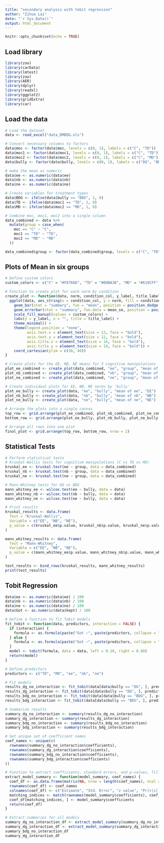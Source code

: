 ```yaml
---
title: "secondary analysis with tobit regression"
author: "Zihua Lai"
date: "`r Sys.Date()`"
output: html_document
---
```


```r
knitr::opts_chunk$set(echo = TRUE)
```

## Load library
```r
library(zoo)
library(carData)
library(lmtest)
library(zoo)
library(AER)
library(dplyr)
library(readxl)
library(ggplot2)
library(gridExtra)
library(car)
```

## Load the data
```r
# Load the dataset
data <- read_excel("data_DMDDG.xls")

# Convert necessary columns to factors
data$moc <- factor(data$moc, levels = c(0, 1), labels = c("C", "TD"))
data$moc1 <- factor(data$moc1, levels = c(0, 1), labels = c("C", "TD"))
data$moc2 <- factor(data$moc2, levels = c(0, 1), labels = c("C", "MD"))
data$bully <- factor(data$bully, levels = c(0, 1), labels = c("DG", "BDG"))

# make the mean as numeric 
data$ee <- as.numeric(data$ee)
data$nb <- as.numeric(data$nb)
data$ne <- as.numeric(data$ne)

# Create variables for treatment types
data$BDG <- ifelse(data$bully == "BDG", 1, 0)
data$TD <- ifelse(data$moc1 == "TD", 1, 0)
data$MD <- ifelse(data$moc2 == "MD", 1, 0)

# Combine moc, moc1, moc2 into a single column 
data_combined <- data %>%
  mutate(group = case_when(
    moc == "C" ~ "C",
    moc1 == "TD" ~ "TD",
    moc2 == "MD" ~ "MD"
  ))

data_combined$group <- factor(data_combined$group, levels = c("C", "TD", "MD"))
```

## Plots of Mean in six groups
```r
# Define custom colors
custom_colors <- c("C" = "#F8766D", "TD" = "#00BA38", "MD" = "#619CFF", "DG" = "#FDE725", "BDG" = "#A9A9A9")

# Function to create plot for each norm by condition
create_plot <- function(data, norm, condition_col, y_label, title_label) {
  ggplot(data, aes_string(x = condition_col, y = norm, fill = condition_col)) +
    geom_bar(stat = "summary", fun = "mean", position = position_dodge(), width = 0.7) +
    geom_errorbar(stat = "summary", fun.data = mean_se, position = position_dodge(0.7), width = 0.2) +
    scale_fill_manual(values = custom_colors) +
    labs(y = y_label, x = "", title = title_label) +
    theme_minimal() +
    theme(legend.position = "none",
          axis.text.x = element_text(size = 12, face = "bold"),
          axis.text.y = element_text(size = 12, face = "bold"),
          axis.title.x = element_text(size = 14, face = "bold"),
          axis.title.y = element_text(size = 14, face = "bold")) +
    coord_cartesian(ylim = c(30, 40))
}

# Create plots for the EE, NB, NE means for 3 cognitive manipulations
plot_ee_combined <- create_plot(data_combined, "ee", "group", "mean of ee", "EE")
plot_nb_combined <- create_plot(data_combined, "nb", "group", "mean of nb", "NB")
plot_ne_combined <- create_plot(data_combined, "ne", "group", "mean of ne", "NE")

# Create individual plots for EE, NB, NE norms by 'bully'
plot_ee_bully <- create_plot(data, "ee", "bully", "mean of ee", "EE")
plot_nb_bully <- create_plot(data, "nb", "bully", "mean of nb", "NB")
plot_ne_bully <- create_plot(data, "ne", "bully", "mean of ne", "NE")

# Arrange the plots into a single canvas
top_row <- grid.arrange(plot_ee_combined, plot_nb_combined, plot_ne_combined, ncol = 3)
bottom_row <- grid.arrange(plot_ee_bully, plot_nb_bully, plot_ne_bully, ncol = 3)

# Arrange all rows into one plot
final_plot <- grid.arrange(top_row, bottom_row, nrow = 2)

```

## Statistical Tests 
```r
# Perform statistical tests
# Kruskal-Wallis tests for cognitive manipulations (C vs TD vs MD)
kruskal_ee <- kruskal.test(ee ~ group, data = data_combined)
kruskal_nb <- kruskal.test(nb ~ group, data = data_combined)
kruskal_ne <- kruskal.test(ne ~ group, data = data_combined)

# Mann-Whitney tests for DG vs BDG
mann_whitney_ee <- wilcox.test(ee ~ bully, data = data)
mann_whitney_nb <- wilcox.test(nb ~ bully, data = data)
mann_whitney_ne <- wilcox.test(ne ~ bully, data = data)

# Print results
kruskal_results <- data.frame(
  Test = "Kruskal-Wallis",
  Variable = c("EE", "NB", "NE"),
  p_value = c(kruskal_ee$p.value, kruskal_nb$p.value, kruskal_ne$p.value)
)

mann_whitney_results <- data.frame(
  Test = "Mann-Whitney",
  Variable = c("EE", "NB", "NE"),
  p_value = c(mann_whitney_ee$p.value, mann_whitney_nb$p.value, mann_whitney_ne$p.value)
)

test_results <- bind_rows(kruskal_results, mann_whitney_results)
print(test_results)

```

## Tobit Regression
```r
data$ee <- as.numeric(data$ee) / 100
data$nb <- as.numeric(data$nb) / 100
data$ne <- as.numeric(data$ne) / 100
data$Got <- as.numeric(data$kept) / 100

# Define a function to fit Tobit models
fit_tobit <- function(data, predictors, interaction = FALSE) {
  if (interaction) {
    formula <- as.formula(paste("Got ~", paste(predictors, collapse = " + "), "+", paste(paste("MD *", predictors[3:length(predictors)]), collapse = " + ")))
  } else {
    formula <- as.formula(paste("Got ~", paste(predictors, collapse = " + ")))
  }
  model <- tobit(formula, data = data, left = 0.10, right = 0.60)
  return(model)
}

# Define predictors
predictors <- c("TD", "MD", "ee", "nb", "ne")

# Fit models
results_dg_no_interaction <- fit_tobit(data[data$bully == "DG", ], predictors, interaction = FALSE)
results_dg_interaction <- fit_tobit(data[data$bully == "DG", ], predictors, interaction = TRUE)
results_bdg_no_interaction <- fit_tobit(data[data$bully == "BDG", ], predictors, interaction = FALSE)
results_bdg_interaction <- fit_tobit(data[data$bully == "BDG", ], predictors, interaction = TRUE)

# Summarize results
summary_dg_no_interaction <- summary(results_dg_no_interaction)
summary_dg_interaction <- summary(results_dg_interaction)
summary_bdg_no_interaction <- summary(results_bdg_no_interaction)
summary_bdg_interaction <- summary(results_bdg_interaction)

# Get unique set of coefficient names
coef_names <- unique(c(
  rownames(summary_dg_no_interaction$coefficients),
  rownames(summary_dg_interaction$coefficients),
  rownames(summary_bdg_no_interaction$coefficients),
  rownames(summary_bdg_interaction$coefficients)
))

# Function to extract coefficients, standard errors, and p-values, filling missing with NA
extract_model_summary <- function(model_summary, coef_names) {
  coef_df <- as.data.frame(matrix(NA, nrow = length(coef_names), ncol = 4))
  rownames(coef_df) <- coef_names
  colnames(coef_df) <- c("Estimate", "Std. Error", "z value", "Pr(>|z|)")
  matching_indices <- match(rownames(model_summary$coefficients), coef_names)
  coef_df[matching_indices, ] <- model_summary$coefficients
  return(coef_df)
}

# Extract summaries for all models
summary_dg_no_interaction_df <- extract_model_summary(summary_dg_no_interaction, coef_names)
summary_dg_interaction_df <- extract_model_summary(summary_dg_interaction, coef_names)
summary_bdg_no_interaction_df
summary_dg_interaction_df
```